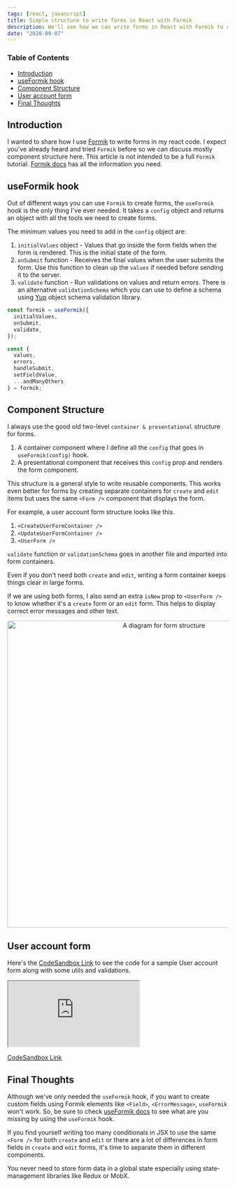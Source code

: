 ```yaml
---
tags: [react, javascript]
title: Simple structure to write forms in React with Formik
description: We'll see how we can write forms in React with Formik to create small, well-organized components and avoid form-management headaches.
date: "2020-09-07"
---
```


### Table of Contents

- [Introduction](#introduction)
- [useFormik hook](#useformik-hook)
- [Component Structure](#component-structure)
- [User account form](#user-account-form)
- [Final Thoughts](#final-thoughts)

## Introduction

I wanted to share how I use [Formik](https://formik.org) to write forms in my react code. I expect you've already heard and tried `Formik` before so we can discuss mostly component structure here. This article is not intended to be a full `Formik` tutorial. [Formik docs](https://formik.org/docs/overview) has all the information you need.

## useFormik hook

Out of different ways you can use `Formik` to create forms, the `useFormik` hook is the only thing I've ever needed. It takes a `config` object and returns an object with all the tools we need to create forms.

The minimum values you need to add in the `config` object are:

1. `initialValues` object - Values that go inside the form fields when the form is rendered. This is the initial state of the form.
2. `onSubmit` function - Receives the final values when the user submits the form. Use this function to clean up the `values` if needed before sending it to the server.
3. `validate` function - Run validations on values and return errors. There is an alternative `validationSchema` which you can use to define a schema using [Yup](https://github.com/jquense/yup) object schema validation library.

```jsx
const formik = useFormik({
  initialValues,
  onSubmit,
  validate,
});

const {
  values,
  errors,
  handleSubmit,
  setFieldValue,
  ...andManyOthers
} = formik;
```

## Component Structure

I always use the good old two-level `container & presentational` structure for forms.

1. A container component where I define all the `config` that goes in `useFormik(config)` hook.
2. A presentational component that receives this `config` prop and renders the form component.

This structure is a general style to write reusable components. This works even better for forms by creating separate containers for `create` and `edit` items but uses the same `<Form />` component that displays the form.

For example, a user account form structure looks like this.

1. `<CreateUserFormContainer />`
2. `<UpdateUserFormContainer />`
3. `<UserForm />`

`validate` function or `validationSchema` goes in another file and imported into form containers.

Even if you don't need both `create` and `edit`, writing a form container keeps things clear in large forms.

If we are using both forms, I also send an extra `isNew` prop to `<UserForm />` to know whether it's a `create` form or an `edit` form. This helps to display correct error messages and other text.

<p align="center">
  <img width="700" alt="A diagram for form structure" src="https://res.cloudinary.com/saisandeepvaddi/image/upload/v1599452764/blog/simple-react-forms-with-formik/formik-blog-post-diagram.png" />
</p>

## User account form

Here's the [CodeSandbox Link](https://codesandbox.io/s/demo-for-formik-tutorial-blogpost-7y7t1?autoresize=1&fontsize=14&hidenavigation=1&theme=dark) to see the code for a sample User account form along with some utils and validations.

<iframe src="https://codesandbox.io/embed/demo-for-formik-tutorial-blogpost-7y7t1?autoresize=1&fontsize=14&hidenavigation=1&theme=dark"
     style={{width: "100%", height: "500px", border: 0, borderRadius: "4px", overflow: "hidden"}}
     title="demo-for-formik-tutorial-blogpost"
     allow="accelerometer; ambient-light-sensor; camera; encrypted-media; geolocation; gyroscope; hid; microphone; midi; payment; usb; vr; xr-spatial-tracking"
     sandbox="allow-forms allow-modals allow-popups allow-presentation allow-same-origin allow-scripts"
   ></iframe>

[CodeSandbox Link](https://codesandbox.io/s/demo-for-formik-tutorial-blogpost-7y7t1?autoresize=1&fontsize=14&hidenavigation=1&theme=dark)

## Final Thoughts

Although we've only needed the `useFormik` hook, if you want to create custom fields using Formik elements like `<Field>`, `<ErrorMessage>`, `useFormik` won't work. So, be sure to check [useFormik docs](https://formik.org/docs/api/useFormik) to see what are you missing by using the `useFormik` hook.

If you find yourself writing too many conditionals in JSX to use the same `<Form />` for both `create` and `edit` or there are a lot of differences in form fields in `create` and `edit` forms, it's time to separate them in different components.

You never need to store form data in a global state especially using state-management libraries like Redux or MobX.
